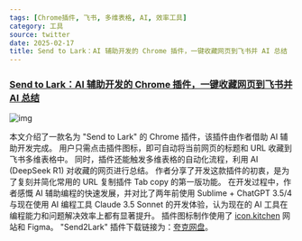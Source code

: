 ```yaml
---
tags: [Chrome插件, 飞书, 多维表格, AI, 效率工具]
category: 工具
source: twitter
date: 2025-02-17
title: Send to Lark：AI 辅助开发的 Chrome 插件，一键收藏网页到飞书并 AI 总结
---
```


### [Send to Lark：AI 辅助开发的 Chrome 插件，一键收藏网页到飞书并 AI 总结](https://twitter-thread.com/t/1890806102352441354)

![img](https://img.mengpeng.tech/i/2025/02/18/67b4095e61f2f.webp)

本文介绍了一款名为 "Send to Lark" 的 Chrome 插件，该插件由作者借助 AI 辅助开发完成。  用户只需点击插件图标，即可自动将当前网页的标题和 URL 收藏到飞书多维表格中。  同时，插件还能触发多维表格的自动化流程，利用 AI (DeepSeek R1) 对收藏的网页进行总结。  作者分享了开发这款插件的初衷，是为了复刻并简化常用的 URL 复制插件 Tab copy 的第一版功能。  在开发过程中，作者感慨 AI 辅助编程的快速发展，并对比了两年前使用 Sublime + ChatGPT 3.5/4 与现在使用 AI 编程工具 Claude 3.5 Sonnet 的开发体验，认为现在的 AI 工具在编程能力和问题解决效率上都有显著提升。  插件图标制作使用了 [icon.kitchen](https://icon.kitchen/) 网站和 Figma。  "Send2Lark" 插件下载链接为：[夸克网盘](https://pan.quark.cn/s/3a613cdbe3c1)。 